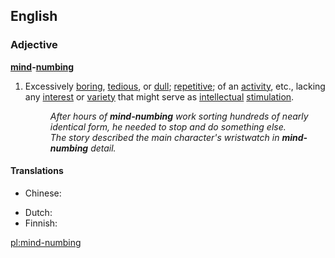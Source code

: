 ==English==

===Adjective===
'''[[mind]]-[[numbing]]'''

# {{context|idiomatic|lang=en}} Excessively [[boring]], [[tedious]], or [[dull]]; [[repetitive]]; of an [[activity]], etc., lacking any [[interest]] or [[variety]] that might serve as [[intellectual]] [[stimulation]].
#: ''After hours of '''mind-numbing''' work sorting hundreds of nearly identical form, he needed to stop and do something else.''
#: ''The story described the main character's wristwatch in '''mind-numbing''' detail.''

====Translations====
{{trans-top|excessively boring}}
* Chinese:
*: {{trreq|cmn}}
{{trans-mid}}
* Dutch: {{t-|nl|geestdodend}}
* Finnish: {{t-|fi|turruttava}}
{{trans-bottom}}

[[pl:mind-numbing]]